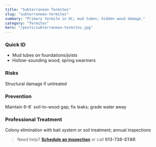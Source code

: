 ```yaml
---
title: "Subterranean Termites"
slug: "subterranean-termites"
summary: "Primary termite in KC; mud tubes; hidden wood damage."
category: "Termites"
hero: "/pests/subterranean-termites.jpg"
---
```


### Quick ID
- Mud tubes on foundations/joists
- Hollow-sounding wood; spring swarmers

### Risks
Structural damage if untreated

### Prevention
Maintain 6–8` soil-to-wood gap; fix leaks; grade water away

### Professional Treatment
Colony elimination with bait system or soil treatment; annual inspections

> Need help? [**Schedule an inspection**](/schedule) or call **913-738-STAR**.


